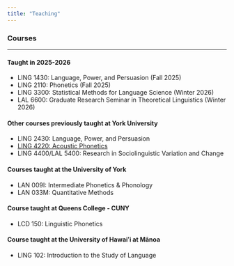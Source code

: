 ```yaml
---
title: "Teaching"
---
```


### Courses

---

#### Taught in 2025-2026

* LING 1430: Language, Power, and Persuasion (Fall 2025)
* LING 2110: Phonetics (Fall 2025)
* LING 3300: Statistical Methods for Language Science (Winter 2026)
* LAL 6600: Graduate Research Seminar in Theoretical Linguistics (Winter 2026)

#### Other courses previously taught at York University

* LING 2430: Language, Power, and Persuasion
* [LING 4220: Acoustic Phonetics](acoustic_phonetics.html/)
* LING 4400/LAL 5400: Research in Sociolinguistic Variation and Change

#### Courses taught at the University of York

* LAN 009I: Intermediate Phonetics & Phonology
* LAN 033M: Quantitative Methods

#### Course taught at Queens College - CUNY

* LCD 150: Linguistic Phonetics

#### Course taught at the University of Hawaiʻi at Mānoa

* LING 102: Introduction to the Study of Language


